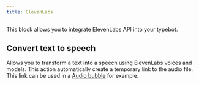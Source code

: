 ```yaml
---
title: ElevenLabs
---
```


This block allows you to integrate ElevenLabs API into your typebot.

## Convert text to speech

Allows you to transform a text into a speech using ElevenLabs voices and models. This action automatically create a temporary link to the audio file. This link can be used in a [Audio bubble](../outputs/audio) for example.
